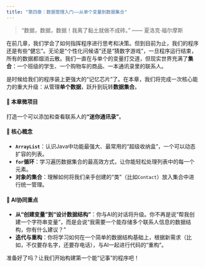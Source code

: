 ```yaml
---
title: "第四章：数据管理入门——从单个变量到数据集合"
---
```


> “数据，数据，数据！我离了黏土就做不成砖。” —— 夏洛克·福尔摩斯

在前几章，我们学会了如何指挥程序进行思考和决策。但到目前为止，我们的程序还是有些“健忘”。无论是“个性化问候语”还是“猜数字游戏”，一旦程序运行结束，所有的数据都烟消云散。我们一直在与单个的变量打交道，但现实世界充满了**集合**：一个班级的学生、一个购物车的商品、一本通讯录里的联系人。

是时候给我们的程序装上更强大的“记忆芯片”了。在本章，我们将完成一次核心能力的重大升级：从管理**单个数据**，跃升到玩转**数据集合**。

::: {.callout-note title="开启本章学习"}

#### 📖 本章微项目

打造一个可以添加和查看联系人的**“迷你通讯录”**。

#### 💎 核心概念

-   **`ArrayList`**：认识Java中功能最强大、最常用的“超级收纳盒”，一个可以动态扩容的列表。
-   **`for`循环**：学习遍历数据集合的最高效方式，让你能轻松处理列表中的每一个元素。
-   **对象的集合**：理解如何将我们亲手创建的“类”（比如`Contact`）放入集合中进行统一管理。

#### 🤖 AI协同重点

-   **从“创建变量”到“设计数据结构”**：你与AI的对话将升级。你不再是说“帮我创建一个字符串变量”，而是会说“我需要一个能存储多个联系人信息的数据结构，你有什么建议？”
-   **迭代与重构**：你将学习如何在一个简单的数据结构基础上，根据新需求（比如，不仅要存名字，还要存电话），与AI一起进行代码的“重构”。

:::

准备好了吗？让我们开始构建第一个能“记事”的程序吧！
